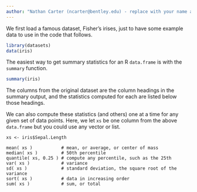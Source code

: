 ```yaml
---
author: "Nathan Carter (ncarter@bentley.edu) - replace with your name and email"
---
```


We first load a famous dataset, Fisher's irises, just to have some example
data to use in the code that follows.

```r
library(datasets)
data(iris)
```

The easiest way to get summary statistics for an R `data.frame` is with the
`summary` function.

```r
summary(iris)
```

The columns from the original dataset are the column headings in the summary
output, and the statistics computed for each are listed below those headings.

We can also compute these statistics (and others) one at a time for any given
set of data points.  Here, we let `xs` be one column from the above
`data.frame` but you could use any vector or list.

```
xs <- iris$Sepal.Length

mean( xs )           # mean, or average, or center of mass
median( xs )         # 50th percentile
quantile( xs, 0.25 ) # compute any percentile, such as the 25th
var( xs )            # variance
sd( xs )             # standard deviation, the square root of the variance
sort( xs )           # data in increasing order
sum( xs )            # sum, or total
```
